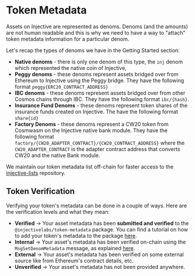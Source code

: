 # Token Metadata

Assets on Injective are represented as denoms. Denoms (and the amounts) are not human readable and this is why we need to have a way to "attach" token metadata information for a particular denom.

Let's recap the types of denoms we have in the Getting Started section:

* **Native denoms** - there is only one denom of this type, the `inj` denom which represented the native coin of Injective,
* **Peggy denoms** - these denoms represent assets bridged over from Ethereum to Injective using the Peggy bridge. They have the following format `peggy{ERC20_CONTRACT_ADDRESS}`
* **IBC denoms** - these denoms represent assets bridged over from other Cosmos chains through IBC. They have the following format `ibc/{hash}`.
* **Insurance Fund Denoms** - these denoms represent token shares of the insurance funds created on Injective. The have the following format `share{id}`
* **Factory Denoms** - these denoms represent a CW20 token from Cosmwasm on the Injective native bank module. They have the following format `factory/{CW20_ADAPTER_CONTRACT}/{CW20_CONTRACT_ADDRESS}` where the `CW20_ADAPTER_CONTRACT` is the adapter contract address that converts CW20 and the native Bank module.

We maintain our token metadata list off-chain for faster access to the[ injective-lists](https://github.com/InjectiveLabs/injective-lists/tree/master/tokens) repository.

## Token Verification

Verifying your token's metadata can be done in a couple of ways. Here are the verification levels and what they mean:

* **Verified** → Your asset metadata has been **submitted and verified** to the `@injectivelabs/token-metadata` package. You can find a tutorial on how to add your token's metadata to the package [here](https://github.com/InjectiveLabs/injective-lists/blob/master/CONTRIBUTING.md).
* **Internal** → Your asset's metadata has been verified on-chain using the `MsgSetDenomMetadata` message, as explained [here](../../developers-native/examples/token-factory.md#msgsetdenommetadata).
* **External** → Your asset's metadata has been verified on some external source like from Ethereum's contract details, etc.
* **Unverified** → Your asset's metadata has not been provided anywhere.
